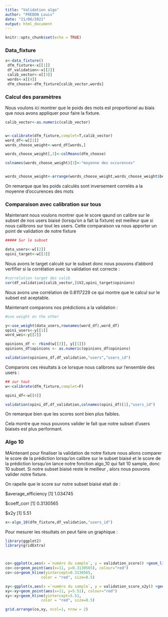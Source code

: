 ```yaml
---
title: "Validation algo"
author: "FREDON Louis"
date: "21/06/2021"
output: html_document
---
```


```r
knitr::opts_chunk$set(echo = TRUE)
```

### Data_fixture

```r
x<-data_fixture()
 dfm_fixture<-x[[1]]
 df_validation<-x[[2]]
 calib_vector<-x[[3]]
 words<-x[[4]]
 dfm_choose<-dfm_fixture[calib_vector,words]
```




### Calcul des paramètres 

Nous voulons ici montrer que le poids des mots est proportionel au biais que nous avons appliquer pour faire la fixture.

```r
calib_vector<-as.numeric(calib_vector)


w<-calibrate(dfm_fixture,complet=T,calib_vector)
word_df<-w[[1]]
words_choose_weight<-word_df[words,]

words_choose_weight[,3]<-colMeans(dfm_choose)

colnames(words_choose_weight)[3]<-"moyenne des occurences"


words_choose_weight<-arrange(words_choose_weight,words_choose_weight$beta)


```

On remarque que les poids calculés sont inversement correlés a la moyenne d'occurences des mots

### Comparaison avec calibration sur tous

Maintenant nous voulons montrer que le score qaund on calibre sur le subset de nos users biaisé (lorsqu'on a fait la fixture) est meilleur que si nous calibrons sur tout les users. Cette comparaison va nous apporter un point de validation de notre fixture

```r
##### Sur le subset

data_users<-w[[2]]
opini_target<-w[[3]]


```

Nous avons le target calculé sur le subset donc nous pouvons d'abbord verfifier si la corrélation avec la validation est correcte :

```r
#correlation target des calib
cor(df_validation[calib_vector,]$V2,opini_target$opinions)

```
Nous avons une corrélation de  0.8117229 ce qui montre que le calcul sur le subset est aceptable.

Maintenant comparons nos prédictions a la validation :

```r
#use weight on the other

y<-use_weight(data_users,rownames(word_df),word_df)
opini_users<-y[[1]]
word_wei<-y[[2]]

opinions_df <- rbind(w[[3]], y[[1]])
opinions_df$opinions <- as.numeric(opinions_df$opinions)

validation(opinions_df,df_validation,"users","users_id")
```

Comparons ces résultats à ce lorsque nous calibrons sur l'ensemble des users :

```r
## sur tout
w<-calibrate(dfm_fixture,complet=F)

opini_df<-w[[4]]

validation(opini_df,df_validation,colnames(opini_df)[1],"users_id")

```

On remarque bien que les scores sont bien plus faibles.

Cela montre que nous pouvons valider le fait que notre subset d'users biaisés est plus performant.





### Algo 10

MAintenant pour finaliser la validation de notre fixture nous allons comparer le score de la prédiction lorsqu'on calibre sur le subset biaisé et le score de la prédiction lorsqu'on lance notre fonction algo_10 qui fait 10 sample, donc 10 subset.
Si notre subset biaisé reste le meilleur , alors nous pouvons valider notre fixture.

On rapelle que le score sur notre subset biaisé etait de :


$average_efficiency
[1] 1.034745

$coeff_corr
[1] 0.3130565

$x2y
[1] 5.51

```r
x<-algo_10(dfm_fixture,df_validation,"users_id")


```

Pour mesurer les résultats on peut faire un graphique :

```r
library(ggplot2)
library(gridExtra)



co<-ggplot(x,aes(x =`numéro du sample`, y = validation_score)) +geom_line()+geom_point()
co<-co+geom_point(aes(x=11, y=0.3130565), colour="red")
co<-co+geom_hline(yintercept=0.3130565, 
                color = "red", size=0.5)

xy<-ggplot(x,aes(x =`numéro du sample`, y = validation_score_x2y)) +geom_line()+geom_point()
xy<-xy+geom_point(aes(x=11, y=5.51), colour="red")
xy<-xy+geom_hline(yintercept=5.51, 
                color = "red", size=0.5)

grid.arrange(co,xy, ncol=1, nrow = 2)

```



